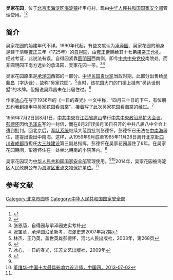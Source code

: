 {{文物保护单位
| 级别 = 市县级
| 省名 = 北京市
| 市/县名 = 北京市海淀区
| 图片 = 
| 名称 = 吴家花园
| 编号 = 4-12
| 分类 = 古建筑
| 所在 = 海淀镇挂甲屯村
| 时代 = 清
| 登录 = 2014年8月31日
}}

'''吴家花园'''，位于[[北京市|北京市]][[海淀区|海淀区]][[海淀镇|海淀镇]]挂甲屯村，现由[[中华人民共和国国家安全部|中华人民共和国国家安全部]]管理使用。<ref>{{Cite web |url=http://whw.bjhd.gov.cn/whyc/hdww/wwgk/ |title=文物概况，海淀区文化委员会，于2014-09-25查阅 |access-date=2014-09-28 |archive-url=https://web.archive.org/web/20141230103931/http://whw.bjhd.gov.cn/whyc/hdww/wwgk/ |archive-date=2014-12-30 |dead-url=yes }}</ref><ref name=haizheng>{{Cite web |url=http://www.bjhd.gov.cn/govinfo/auto10489/zfwj/201409/t20140904_632182.html |title=北京市海淀区人民政府关于公布海淀区第四批区级文物保护单位的通知（海政发〔2014〕20号），2014年8月31日 |accessdate=2014年9月28日 |archive-date=2015年6月20日 |archive-url=https://web.archive.org/web/20150620052852/http://www.bjhd.gov.cn/govinfo/auto10489/zfwj/201409/t20140904_632182.html |dead-url=yes }}</ref>

==简介==
吴家花园的始建年代不详。1990年代起，有些文献认为[[承泽园|承泽园]]、吴家花园的前身是建于清朝[[雍正|雍正]]三年（1725年）的[[自得园|自得园]]，由[[雍正帝|雍正帝]]赐给其十七弟[[果亲王|果亲王]][[允礼|允礼]]。经过考证，此说法有误。自得园紧靠[[圆明园|圆明园]]西南侧，即今[[中共中央党校|中共中央党校]]南院处，而非圆明园正南方远处的承泽园、吴家花园一带。<ref>张恩荫，自得园与承泽园史实考补</ref><ref>张宝章，承泽园沿革新考，海淀史志2007年第2期</ref>

吴家花园原来是[[承泽园|承泽园]]西部的一部分。[[中华民国|中华民国]][[袁世凯|袁世凯]]当政时期，此部分出售给[[吴鼎昌|吴鼎昌]]（字达诠），故称“吴家花园”。<ref>林杰、王乃英，盖世英雄彭德怀，河北人民出版社，2003年，第268页</ref>当时，该花园大门的门楣上挂有“吴达诠别墅”的木牌。但据说吴鼎昌未在此居住过。<ref>{{Cite web |url=http://cul.sohu.com/20060818/n244876696.shtml |title=陈宗霖老人巧借吴三桂“救”了吴家花园，搜狐，2006-08-18 |accessdate=2014-09-28 |archive-date=2014-01-16 |archive-url=https://web.archive.org/web/20140116120113/http://cul.sohu.com/20060818/n244876696.shtml |dead-url=no }}</ref>

作家[[冰心|冰心]]在写于1936年的《一日的春光》一文中称，“四月三十日的下午，有位朋友约我到挂甲屯吴家花园看海棠”，接着写了此次吴家花园看海棠的经过。<ref>冰心，一日的春光，江苏文艺出版社，2009年</ref>

1959年7月2日到8月1日，[[中共中央|中共中央]]在[[江西省|江西省]][[庐山|庐山]]举行[[庐山会议|中共中央政治局扩大会议]]。[[彭德怀|彭德怀]]因给[[毛泽东|毛泽东]]写的一封信，而在8月2日到8月16日召开的中共八届八中全会上遭到批判。回北京后，[[中国人民解放军|军队系统]]继续大范围批判彭德怀，彭德怀已无法在[[中南海|中南海]]居住，遂提出搬出中南海。这样，从1959年9月底至1965年11月28日离开北京赴[[四川省|四川省]][[成都市|成都市]]担任[[三线建设|大三线建设]]第三副总指挥，彭德怀在吴家花园居住了6年。在吴家花园期间，彭德怀住在一处坐北朝南的小院落内。<ref>{{Cite web |url=http://dangshi.people.com.cn/n/2013/0719/c85037-22256056.html |title=刘一斌，彭德怀如何度过在吴家花园的6年？，中国共产党新闻网，2013-07-19 |accessdate=2014-09-28 |archive-date=2013-09-28 |archive-url=https://web.archive.org/web/20130928084350/http://dangshi.people.com.cn/n/2013/0719/c85037-22256056.html |dead-url=no }}</ref>

吴家花园现为[[中华人民共和国国家安全部|中华人民共和国国家安全部]]管理使用。<ref name=haizheng/><ref>[http://ml.china.com.cn/html/renwu/ssrw/20130702/192638.html 董维华-中国十大最具影响力设计师，中国网，2013-07-02]{{dead link|date=2017年12月 |bot=InternetArchiveBot |fix-attempted=yes }}</ref>2014年，吴家花园被海淀区人民政府公布为[[海淀区文物保护单位|海淀区重点文物保护单位]]。<ref name=haizheng/>

==参考文献==
{{reflist}}

[[Category:北京市园林|Category:北京市园林]]
[[Category:中华人民共和国国家安全部|Category:中华人民共和国国家安全部]]
